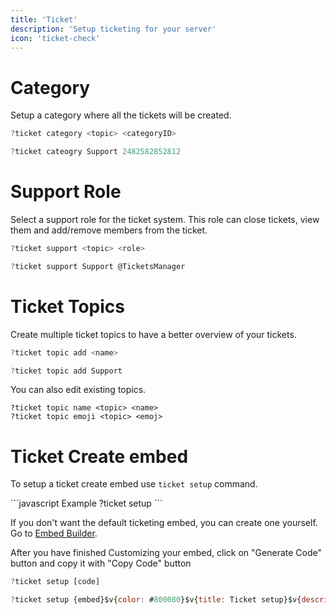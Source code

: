 ---
title: 'Ticket'
description: 'Setup ticketing for your server'
icon: 'ticket-check'
---


# Category 
Setup a category where all the tickets will be created.

<CodeGroup>

  ```javascript Syntax
  ?ticket category <topic> <categoryID>
  ```
  ```javascript Example
  ?ticket cateogry Support 2482582852812
  ```

</CodeGroup>

# Support Role
Select a support role for the ticket system. This role can close tickets, view them and add/remove members from the ticket.

<CodeGroup>

  ```javascript Syntax
  ?ticket support <topic> <role>
  ```
  ```javascript Example
  ?ticket support Support @TicketsManager
  ```

</CodeGroup>

# Ticket Topics
Create multiple ticket topics to have a better overview of your tickets.

<CodeGroup>

  ```javascript Syntax
  ?ticket topic add <name>
  ```
  ```javascript Example
  ?ticket topic add Support
  ```


</CodeGroup>

<Info>
You can also edit existing topics.
</Info>

```
?ticket topic name <topic> <name>
?ticket topic emoji <topic> <emoj>
```

# Ticket Create embed
To setup a ticket create embed use `ticket setup` command.


<CodeGroup>
  ```javascript Example
  ?ticket setup
  ```

</CodeGroup>

If you don't want the default ticketing embed, you can create one yourself. Go to [Embed Builder](https://nyxie.space/embed).

After you have finished Customizing your embed, click on "Generate Code" button and copy it with "Copy Code" button

<CodeGroup>

  ```javascript Syntax
  ?ticket setup [code]
  ```
  ```javascript Example
  ?ticket setup {embed}$v{color: #800080}$v{title: Ticket setup}$v{description: Create a ticket using the button below}
  ```

</CodeGroup>
